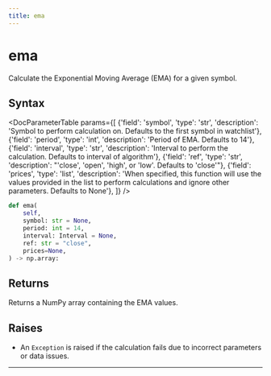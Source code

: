 ```yaml
---
title: ema
---
```


# ema

Calculate the Exponential Moving Average (EMA) for a given symbol.

## Syntax

<DocParameterTable params={[
    {'field': 'symbol', 'type': 'str', 'description': 'Symbol to perform calculation on. Defaults to the first symbol in watchlist'},
    {'field': 'period', 'type': 'int', 'description': 'Period of EMA. Defaults to 14'},
    {'field': 'interval', 'type': 'str', 'description': 'Interval to perform the calculation. Defaults to interval of algorithm'},
    {'field': 'ref', 'type': 'str', 'description': "'close', 'open', 'high', or 'low'. Defaults to 'close'"},
    {'field': 'prices', 'type': 'list', 'description': 'When specified, this function will use the values provided in the list to perform calculations and ignore other parameters. Defaults to None'},
]} />

```python
def ema(
    self,
    symbol: str = None,
    period: int = 14,
    interval: Interval = None,
    ref: str = "close",
    prices=None,
) -> np.array:
```

## Returns

Returns a NumPy array containing the EMA values.

## Raises
- An `Exception` is raised if the calculation fails due to incorrect parameters or data issues.
---
